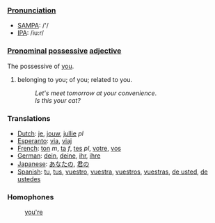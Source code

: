 ===[[Pronunciation]]===
*[[w:SAMPA|SAMPA]]: /'/
*[[w:IPA|IPA]]: /iu:r/

===[[Pronominal]] [[possessive]] [[adjective]]===
The possessive of [[you]].

#belonging to you; of you; related to you.
#:''Let's meet tomorrow at your convenience''. 
#:''Is this your cat?'' 

===Translations===
*[[Dutch]]: [[je]], [[jouw]], [[jullie]] ''pl''
*[[Esperanto]]: [[via]], [[viaj]]
*[[French]]: [[ton]] ''m'', [[ta]] ''f'', [[tes]] ''pl'', [[votre]], [[vos]]
*[[German]]: [[dein]], [[deine]], [[ihr]], [[ihre]]
*[[Japanese]]: [[あなたの]], [[君の]]
*[[Spanish]]: [[tu]], [[tus]], [[vuestro]], [[vuestra]], [[vuestros]], [[vuestras]], [[de usted]], [[de ustedes]]

===Homophones===

:[[you're]]